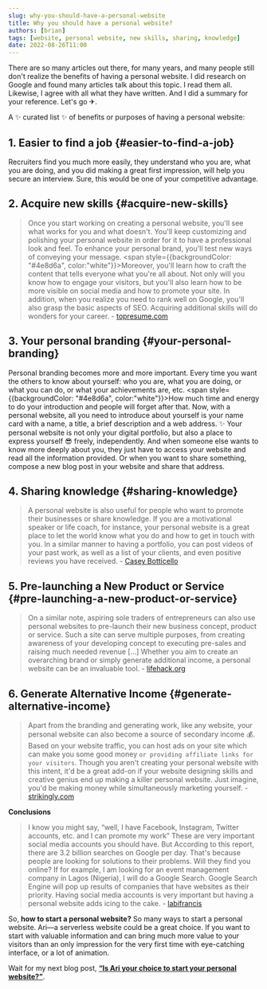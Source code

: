 ```yaml
---
slug: why-you-should-have-a-personal-website
title: Why you should have a personal website?
authors: [brian]
tags: [website, personal website, new skills, sharing, knowledge]
date: 2022-08-26T11:00
---
```


There are so many articles out there, for many years, and many people still don't realize the benefits of having a personal website. I did research on Google and found many articles talk about this topic. I read them all. Likewise, I agree with all what they have written. And I did a summary for your reference. Let's go ✈.

<!--truncate-->

A ✨ curated list ✨ of benefits or purposes of having a personal website:

## **1. Easier to find a job** {#easier-to-find-a-job}

Recruiters find you much more easily, they understand who you are, what you are doing, and you did making a great first impression, will help you secure an interview. Sure, this would be one of your competitive advantage.

## **2. Acquire new skills** {#acquire-new-skills}

> Once you start working on creating a personal website, you'll see what works for you and what doesn't. You'll keep customizing and polishing your personal website in order for it to have a professional look and feel. To enhance your personal brand, you'll test new ways of conveying your message. <span style={{backgroundColor: "#4e8d6a", color:"white"}}>Moreover, you'll learn how to craft the content that tells everyone what you're all about. Not only will you know how to engage your visitors, but you'll also learn how to be more visible on social media and how to promote your site</span>. In addition, when you realize you need to rank well on Google, you'll also grasp the basic aspects of SEO. Acquiring additional skills will do wonders for your career. - [topresume.com](https://www.topresume.com/career-advice/why-you-need-a-personal-website-asap)

## **3. Your personal branding** {#your-personal-branding}

Personal branding becomes more and more important. Every time you want the others to know about yourself: who you are, what you are doing, or what you can do, or what your achievements are, etc. <span style={{backgroundColor: "#4e8d6a", color:"white"}}>How much time and energy to do your introduction and people will forget after that</span>. Now, with a personal website, all you need to introduce about yourself is your name card with a name, a title, a brief description and a web address. ✨ Your personal website is not only your digital portfolio, but also a place to express yourself 😎 freely, independently. And when someone else wants to know more deeply about you, they just have to access your website and read all the information provided. Or when you want to share something, compose a new blog post in your website and share that address.

## **4. Sharing knowledge** {#sharing-knowledge}

> A personal website is also useful for people who want to promote their businesses or share knowledge. If you are a motivational speaker or life coach, for instance, your personal website is a great place to let the world know what you do and how to get in touch with you. In a similar manner to having a portfolio, you can post videos of your past work, as well as a list of your clients, and even positive reviews you have received. - [Casey Botticello](https://medium.com/digital-marketing-lab/5-important-reasons-why-you-still-need-a-personal-website-d0fba1f51911)

## **5. Pre-launching a New Product or Service** {#pre-launching-a-new-product-or-service}

> On a similar note, aspiring sole traders of entrepreneurs can also use personal websites to pre-launch their new business concept, product or service. Such a site can serve multiple purposes, from creating awareness of your developing concept to executing pre-sales and raising much needed revenue [...] Whether you aim to create an overarching brand or simply generate additional income, a personal website can be an invaluable tool. - [lifehack.org](https://www.lifehack.org/articles/technology/7-reasons-why-youll-regret-not-having-personal-website-2.html)

## **6. Generate Alternative Income** {#generate-alternative-income}

> Apart from the branding and generating work, like any website, your personal website can also become a source of secondary income 💰. Based on your website traffic, you can host ads on your site which can make you some good money `or providing affiliate links for your visitors`. Though you aren't creating your personal website with this intent, it'd be a great add-on if your website designing skills and creative genius end up making a killer personal website. Just imagine, you'd be making money while simultaneously marketing yourself. - [strikingly.com](https://www.strikingly.com/content/blog/8-reasons-why-you-must-own-a-personal-website/)

**Conclusions**

> I know you might say, “well, I have Facebook, Instagram, Twitter accounts, etc. and I can promote my work” These are very important social media accounts you should have. But According to this report, there are 3.2 billion searches on Google per day. That's because people are looking for solutions to their problems. Will they find you online? If for example, I am looking for an event management company in Lagos (Nigeria), I will do a Google Search. Google Search Engine will pop up results of companies that have websites as their priority. Having social media accounts is very important but having a personal website adds icing to the cake. - [labifrancis](https://medium.com/your-brand/why-you-need-a-personal-website-5caa661a711)

So, **how to start a personal website?** So many ways to start a personal website. Ari—a serverless website could be a great choice. If you want to start with valuable information and can bring much more value to your visitors than an only impression for the very first time with eye-catching interface, or a lot of animation.

Wait for my next blog post, **[“Is Ari your choice to start your personal website?”](./is-ari-your-choice-to-start-a-personal-website)**.